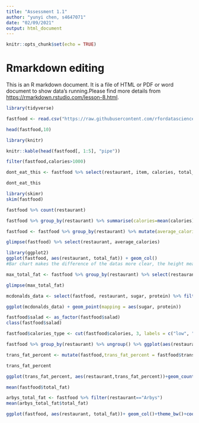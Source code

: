 ```yaml
---
title: "Assessment 1.1"
author: "yunyi chen, s4647071"
date: "02/09/2021"
output: html_document
---
```


```r
knitr::opts_chunk$set(echo = TRUE)
```

# Rmarkdown editing
This is an R markdown document. It is a file of HTML or PDF or word document to show data's running.Please find more details from <https://rmarkdown.rstudio.com/lesson-8.html>.

```r

library(tidyverse)

fastfood <- read.csv("https://raw.githubusercontent.com/rfordatascience/tidytuesday/master/data/2018/2018-09-04/fastfood_calories.csv")

```
```r

head(fastfood,10)

```
```r
library(knitr)

knitr::kable(head(fastfood[, 1:5], "pipe"))
```
```r

filter(fastfood,calories>1000)
```
```r
dont_eat_this <- fastfood %>% select(restaurant, item, calories, total_fat, total_carb) %>% filter(total_fat>40 & total_carb>80)

dont_eat_this
```
```r

library(skimr)
skim(fastfood)

```
```r
fastfood %>% count(restaurant)
```
```r
fastfood %>% group_by(restaurant) %>% summarise(calories=mean(calories))


```
```r

fastfood <- fastfood %>% group_by(restaurant) %>% mutate(average_calories=mean(calories)) %>% ungroup()

glimpse(fastfood) %>% select(restaurant, average_calories)

```
```r
library(ggplot2)
ggplot(fastfood, aes(restaurant, total_fat)) + geom_col()
#Bar chart makes the difference of the datas more clear, the height means the number.
```
```r

max_total_fat <- fastfood %>% group_by(restaurant) %>% select(restaurant, total_fat) %>% summarise(max_total_fat=max(total_fat)) %>% mutate(max_total_fat)

glimpse(max_total_fat)
```

```r

mcdonalds_data <- select(fastfood, restaurant, sugar, protein) %>% filter(restaurant=="macdonals")

ggplot(mcdonalds_data) + geom_point(mapping = aes(sugar, protein))

```
```r

fastfood$salad <- as_factor(fastfood$salad)
class(fastfood$salad)
```

```r
fastfood$calories_type <- cut(fastfood$calories, 3, labels = c("low", "med", "high"))


```

```r

fastfood %>% group_by(restaurant) %>% ungroup() %>% ggplot(aes(restaurant,calories_type))+geom_boxplot()+facet_wrap(~restaurant)+coord_flip()+theme_dark()


```
```r

trans_fat_percent <- mutate(fastfood,trans_fat_percent = fastfood$trans_fat/fastfood$total_fat*100)

trans_fat_percent

```
```r
ggplot(trans_fat_percent, aes(restaurant,trans_fat_percent))+geom_count()+facet_grid()+theme_dark()+coord_flip()


```
```r

mean(fastfood$total_fat)

arbys_total_fat <- fastfood %>% filter(restaurant=="Arbys")
mean(arbys_total_fat$total_fat)
```


```r

ggplot(fastfood, aes(restaurant, total_fat))+ geom_col()+theme_bw()+coord_flip()

```

